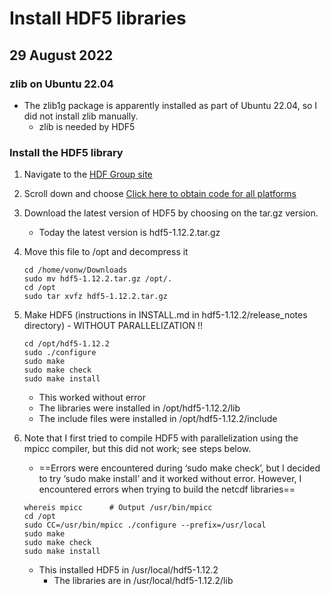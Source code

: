 # Install HDF5 libraries {.unnumbered}

## 29 August 2022

### zlib on Ubuntu 22.04
- The zlib1g package is apparently installed as part of Ubuntu 22.04, so I did not install zlib manually.
  - zlib is needed by HDF5

### Install the HDF5 library
1. Navigate to the [HDF Group site](https://www.hdfgroup.org/downloads/hdf5/)
2. Scroll down and choose [Click here to obtain code for all platforms](https://www.hdfgroup.org/downloads/hdf5/)
3. Download the latest version of HDF5 by choosing on the tar.gz version.
   - Today the latest version is hdf5-1.12.2.tar.gz
4. Move this file to /opt and decompress it
   ```
   cd /home/vonw/Downloads
   sudo mv hdf5-1.12.2.tar.gz /opt/.
   cd /opt
   sudo tar xvfz hdf5-1.12.2.tar.gz
   ```
5. Make HDF5 (instructions in INSTALL.md in hdf5-1.12.2/release_notes directory) - WITHOUT PARALLELIZATION !!
   ```
   cd /opt/hdf5-1.12.2
   sudo ./configure
   sudo make
   sudo make check
   sudo make install
   ```
   - This worked without error
   - The libraries were installed in /opt/hdf5-1.12.2/lib
   - The include files were installed in /opt/hdf5-1.12.2/include
6. Note that I first tried to compile HDF5 with parallelization using the mpicc compiler, but this did not work; see steps below.
   - ==Errors were encountered during 'sudo make check', but I decided to try 'sudo make install' and it worked without error. However, I encountered errors when trying to build the netcdf libraries==
   ```
   whereis mpicc      # Output /usr/bin/mpicc
   cd /opt
   sudo CC=/usr/bin/mpicc ./configure --prefix=/usr/local
   sudo make
   sudo make check
   sudo make install
   ```
   - This installed HDF5 in /usr/local/hdf5-1.12.2
     - The libraries are in /usr/local/hdf5-1.12.2/lib

